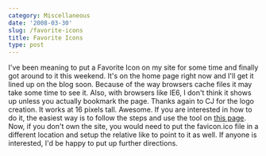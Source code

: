 ```yaml
---
category: Miscellaneous
date: '2008-03-30'
slug: /favorite-icons
title: Favorite Icons
type: post
---
```



I've been meaning to put a Favorite Icon on my site for some time
and finally got around to it this weekend. It's on the home page
right now and I'll get it lined up on the blog soon. Because of the
way browsers cache files it may take some time to see it. Also,
with browsers like IE6, I don't think it shows up unless you
actually bookmark the page. Thanks again to CJ for the logo
creation. It works at 16 pixels tall. Awesome. If you are
interested in how to do it, the easiest way is to follow the steps
and use the tool on
[this page](http://tools.dynamicdrive.com/favicon/). Now, if you
don't own the site, you would need to put the favicon.ico file in a
different location and setup the relative like to point to it as
well. If anyone is interested, I'd be happy to put up further
directions.